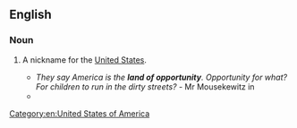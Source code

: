 {{also|Land of Opportunity}}
==English==

===Noun===
{{head|en|noun}}

# {{lb|en|idiomatic}} A nickname for the [[United States]].
#* ''They say America is the '''land of opportunity'''. Opportunity for what? For children to run in the dirty streets?'' - Mr Mousekewitz in ''{{w|An American Tail: Fievel Goes West}}''
#* {{quote-magazine|date=2013-06-07|author={{w|Joseph Stiglitz}}
|volume=188|issue=26|page=19|magazine={{w|The Guardian Weekly}}
|title=[http://www.guardian.co.uk/commentisfree/2013/may/27/globalisation-is-about-taxes-too Globalisation is about taxes too]
|passage=It is time the international community faced the reality: we have an unmanageable, unfair, distortionary global tax regime. [&hellip;] It is the starving of the public sector which has been pivotal in America no longer being the '''land of opportunity''' – with a child's life prospects more dependent on the income and education of its parents than in other advanced countries.}}

[[Category:en:United States of America]]